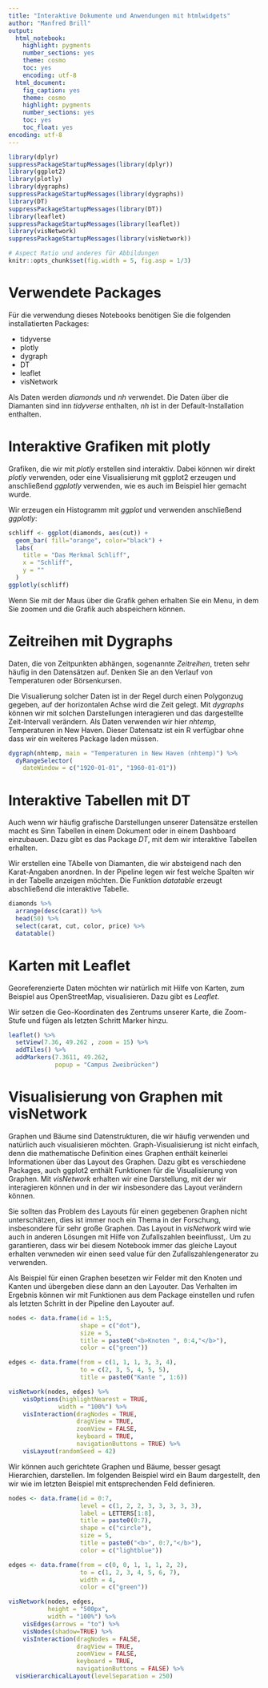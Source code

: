 ```yaml
---
title: "Interaktive Dokumente und Anwendungen mit htmlwidgets"
author: "Manfred Brill"
output: 
  html_notebook:
    highlight: pygments
    number_sections: yes
    theme: cosmo
    toc: yes
    encoding: utf-8   
  html_document: 
    fig_caption: yes
    theme: cosmo
    highlight: pygments
    number_sections: yes
    toc: yes
    toc_float: yes
encoding: utf-8
---
```


```r
library(dplyr)
suppressPackageStartupMessages(library(dplyr))
library(ggplot2)
library(plotly)
library(dygraphs)
suppressPackageStartupMessages(library(dygraphs))
library(DT)
suppressPackageStartupMessages(library(DT))
library(leaflet)
suppressPackageStartupMessages(library(leaflet))
library(visNetwork)
suppressPackageStartupMessages(library(visNetwork))

# Aspect Ratio und anderes für Abbildungen
knitr::opts_chunk$set(fig.width = 5, fig.asp = 1/3)
```

# Verwendete Packages
Für die verwendung dieses Notebooks benötigen Sie die folgenden installatierten Packages:

- tidyverse
- plotly
- dygraph
- DT
- leaflet
- visNetwork

Als Daten werden *diamonds* und *nh* verwendet. Die Daten über die Diamanten sind inn *tidyverse* enthalten,
*nh* ist in der Default-Installation enthalten.

# Interaktive Grafiken mit plotly
Grafiken, die wir mit *plotly* erstellen sind interaktiv. Dabei können wir direkt
*plotly* verwenden, oder eine Visualisierung mit ggplot2 erzeugen und anschließend
*ggplotly* verwenden, wie es auch im Beispiel hier gemacht wurde.

Wir erzeugen ein Histogramm mit *ggplot* und verwenden anschließend *ggplotly*:

```r
schliff <- ggplot(diamonds, aes(cut)) + 
  geom_bar( fill="orange", color="black") +
  labs(
    title = "Das Merkmal Schliff",
    x = "Schliff",
    y = ""
  )
ggplotly(schliff)
```

Wenn Sie mit der Maus über die Grafik gehen erhalten Sie ein Menu, in dem Sie zoomen und die Grafik auch abspeichern können.

# Zeitreihen mit Dygraphs
Daten, die von Zeitpunkten abhängen, sogenannte *Zeitreihen*, treten sehr häufig in den Datensätzen auf. Denken Sie an den Verlauf von Temperaturen oder Börsenkursen.

Die Visualierung solcher Daten ist in der Regel durch einen Polygonzug gegeben, auf der
horizontalen Achse wird die Zeit gelegt. 
Mit *dygraphs* können wir mit solchen
Darstellungen interagieren und das dargestellte Zeit-Intervall verändern. Als Daten verwenden wir hier *nhtemp*, Temperaturen 
in New Haven. Dieser Datensatz ist ein R verfügbar ohne dass wir ein weiteres Package laden müssen.

```r
dygraph(nhtemp, main = "Temperaturen in New Haven (nhtemp)") %>% 
  dyRangeSelector(
    dateWindow = c("1920-01-01", "1960-01-01"))
```

# Interaktive Tabellen mit DT
Auch wenn wir häufig grafische Darstellungen unserer Datensätze erstellen macht es Sinn Tabellen in einem Dokument oder in einem Dashboard einzubauen. Dazu gibt es das Package *DT*,
mit dem wir interaktive Tabellen erhalten.

Wir erstellen eine TAbelle von Diamanten, die wir absteigend nach den Karat-Angaben anordnen. In der Pipeline
legen wir fest welche Spalten wir in der Tabelle 
anzeigen möchten. Die Funktion *datatable* erzeugt
abschließend die interaktive Tabelle.

```r
diamonds %>% 
  arrange(desc(carat)) %>% 
  head(50) %>% 
  select(carat, cut, color, price) %>% 
  datatable()
```

# Karten mit Leaflet
Georeferenzierte Daten möchten wir natürlich mit Hilfe von Karten, zum Beispiel aus OpenStreetMap, visualisieren. Dazu gibt es *Leaflet*.

Wir setzen die Geo-Koordinaten des Zentrums unserer Karte,
die Zoom-Stufe und fügen als letzten Schritt Marker
hinzu.

```r
leaflet() %>%
  setView(7.36, 49.262 , zoom = 15) %>% 
  addTiles() %>%
  addMarkers(7.3611, 49.262, 
             popup = "Campus Zweibrücken") 
```

# Visualisierung von Graphen mit visNetwork
Graphen und Bäume sind Datenstrukturen, die wir häufig verwenden und natürlich auch
visualisieren möchten. Graph-Visualisierung ist nicht einfach, denn die mathematische Definition
eines Graphen enthält keinerlei Informationen über das Layout des Graphen. 
Dazu gibt es verschiedene Packages, auch ggplot2 enthält Funktionen für die Visualisierung
von Graphen. Mit *visNetwork* erhalten wir eine Darstellung, mit der wir interagieren können und in der wir insbesondere das Layout verändern können.

Sie sollten das Problem des Layouts für einen gegebenen Graphen nicht unterschätzen, dies ist immer noch ein Thema in der Forschung, insbesondere für sehr große Graphen.
Das Layout in *visNetwork* wird wie auch in anderen Lösungen mit Hilfe von Zufallszahlen beeinflusst,.
Um zu garantieren, dass wir bei diesem Notebook
immer das gleiche Layout erhalten verwneden wir
einen seed value für den Zufallszahlengenerator zu verwenden. 

Als Beispiel für einen Graphen besetzen wir Felder
mit den Knoten und Kanten und übergeben diese dann
an den Layouter. Das Verhalten im Ergebnis können wir mit
Funktionen aus dem Package einstellen und rufen als letzten Schritt in der Pipeline den Layouter auf.

```r
nodes <- data.frame(id = 1:5,
                    shape = c("dot"),
                    size = 5,
                    title = paste0("<b>Knoten ", 0:4,"</b>"),
                    color = c("green"))

edges <- data.frame(from = c(1, 1, 1, 3, 3, 4), 
                    to = c(2, 3, 5, 4, 5, 5),
                    title = paste0("Kante ", 1:6))

visNetwork(nodes, edges) %>%
    visOptions(highlightNearest = TRUE, 
              width = "100%") %>%
    visInteraction(dragNodes = TRUE, 
                   dragView = TRUE, 
                   zoomView = FALSE,
                   keyboard = TRUE,
                   navigationButtons = TRUE) %>%
    visLayout(randomSeed = 42)
```

Wir können auch gerichtete Graphen und Bäume, besser gesagt Hierarchien, darstellen.
Im folgenden Beispiel wird ein Baum dargestellt, den wir wie im letzten Beispiel mit entsprechenden Feld definieren.

```r
nodes <- data.frame(id = 0:7,
                    level = c(1, 2, 2, 3, 3, 3, 3, 3),
                    label = LETTERS[1:8],
                    title = paste0(0:7),
                    shape = c("circle"),
                    size = 5,
                    title = paste0("<b>", 0:7,"</b>"),
                    color = c("lightblue"))

edges <- data.frame(from = c(0, 0, 1, 1, 1, 2, 2), 
                    to = c(1, 2, 3, 4, 5, 6, 7),
                    width = 4,
                    color = c("green"))

visNetwork(nodes, edges, 
           height = "500px", 
           width = "100%") %>%
    visEdges(arrows = "to") %>%
    visNodes(shadow=TRUE) %>%
    visInteraction(dragNodes = FALSE, 
                   dragView = TRUE, 
                   zoomView = FALSE,
                   keyboard = TRUE,
                   navigationButtons = FALSE) %>%
  visHierarchicalLayout(levelSeparation = 250)
```

